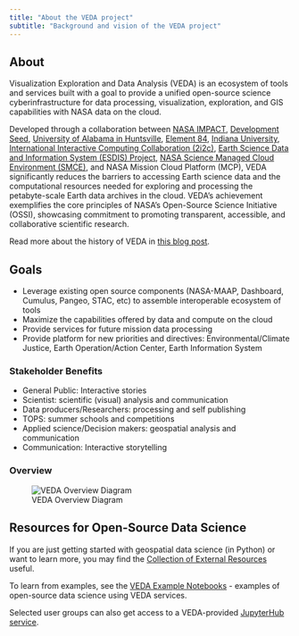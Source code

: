 ```yaml
---
title: "About the VEDA project"
subtitle: "Background and vision of the VEDA project"
---
```



## About

Visualization Exploration and Data Analysis (VEDA) is an ecosystem of tools and services built with a goal to provide a unified open-source science cyberinfrastructure for data processing, visualization, exploration, and GIS capabilities with NASA data on the cloud.

Developed through a collaboration between [NASA IMPACT](https://impact.earthdata.nasa.gov/), [Development Seed](https://developmentseed.org/), [University of Alabama in Huntsville](https://www.uah.edu/), [Element 84](https://www.element84.com/), [Indiana University](https://www.indiana.edu/), [International Interactive Computing Collaboration (2i2c)](https://2i2c.org), [Earth Science Data and Information System (ESDIS) Project](https://www.earthdata.nasa.gov/esdis), [NASA Science Managed Cloud Environment (SMCE)](https://smce.nasa.gov/), and NASA Mission Cloud Platform (MCP), VEDA significantly reduces the barriers to accessing Earth science data and the computational resources needed for exploring and processing the petabyte-scale Earth data archives in the cloud. VEDA’s achievement exemplifies the core principles of NASA’s Open-Source Science Initiative (OSSI), showcasing commitment to promoting transparent, accessible, and collaborative scientific research.

Read more about the history of VEDA in [this blog post](https://impactunofficial.medium.com/introducing-veda-an-open-science-platform-to-accelerate-earth-science-research-and-application-2c7339640514).

## Goals
* Leverage existing open source components (NASA-MAAP, Dashboard, Cumulus, Pangeo, STAC, etc) to assemble interoperable ecosystem of tools
* Maximize the capabilities offered by data and compute on the cloud
* Provide services for future mission data processing
* Provide platform for new priorities and directives: Environmental/Climate Justice, Earth Operation/Action Center, Earth Information System

### Stakeholder Benefits
* General Public: Interactive stories
* Scientist: scientific (visual) analysis and communication
* Data producers/Researchers: processing and self publishing
* TOPS: summer schools and competitions
* Applied science/Decision makers: geospatial analysis and communication
* Communication: Interactive storytelling



### Overview
![VEDA Overview Diagram](images/overview.png)


## Resources for Open-Source Data Science

If you are just getting started with geospatial data science (in Python) or want to learn more, you may find the [Collection of External Resources](/open-source-ecosystem/external-resources.qmd) useful.

To learn from examples, see the [VEDA Example Notebooks](/notebooks/index.qmd) - examples of open-source data science using VEDA services.

Selected user groups can also get access to a VEDA-provided [JupyterHub service](/nasa-veda-platform/scientific-computing/index.qmd).